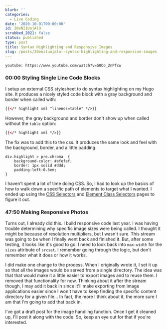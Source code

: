 ```yaml
---
blurb: ''
categories:
  - Live Coding
date: '2020-10-01T00:00:00'
id: 20eNI1UojAlO
scrubbed_2021: false
status: published
type: post
title: Syntax Highlighting and Responsive Images
slug: /posts/20eni1uojalo--syntax-highlighting-and-responsive-images
---
```


`youtube: https://www.youtube.com/watch?v=G0Oo_2nPfcw`


### 00:00 Styling Single Line Code Blocks

I setup an external CSS stylesheet to do syntax highlighting on my Hugo site. It produces a nicely styled code block with a gray background and border when called with:

```xml
{{</* highlight xml "linenos=table" */>}}
```

However, the gray background and border don't show up when called without the `table` option:

```xml
{{</* highlight xml */>}}
```

The fix was to add this to the css. It produces the same look and feel with the background, border, and a little padding:

```css{numberLines: true}
div.highlight > pre.chroma  { 
    background-color: #efefef; 
    border: 1px solid #ddd; 
    padding-left:0.6em; 
}
```

I haven't spent a lot of time doing CSS. So, I had to look up the basics of how to walk down a specific path of elements to target what I wanted. I ended up using the [CSS Selectors](https://www.w3schools.com/cssref/css_selectors.asp) and [Element Class Selectors](https://www.w3schools.com/cssref/sel_element_class.asp) pages to figure it out. 

### 47:50 Making Responsive Photos

Turns out, I already did this. I build responsive code last year. I was having trouble determining why specific image sizes were being called. I thought it might be because of resolution multipliers, but I wasn't sure. This stream was going to be when I finally went back and finished it. But, after some testing, it looks like it's good to go. I need to look back into `max-width` for the `sizes` attribute of `srcset`. I remember going through the logic, but don't remember what it does or how it works. 

I did make one change to the process. When I originally wrote it, I set it up so that all the images would be served from a single directory. The idea was that that would make it a little easier to export images and to reuse them. I removed that functionality for now. Thinking about it after the stream though, I may add it back in since it'll make exporting from image applications easier since I won't have to keep finding the specific content directory for a given file... In fact, the more I think about it, the more sure I am that I'm going to add that back in. 

I've got a draft post for the image handling function. Once I get it cleaned up, I'll post it along with the code. So, keep an eye out for that if you're interested.

